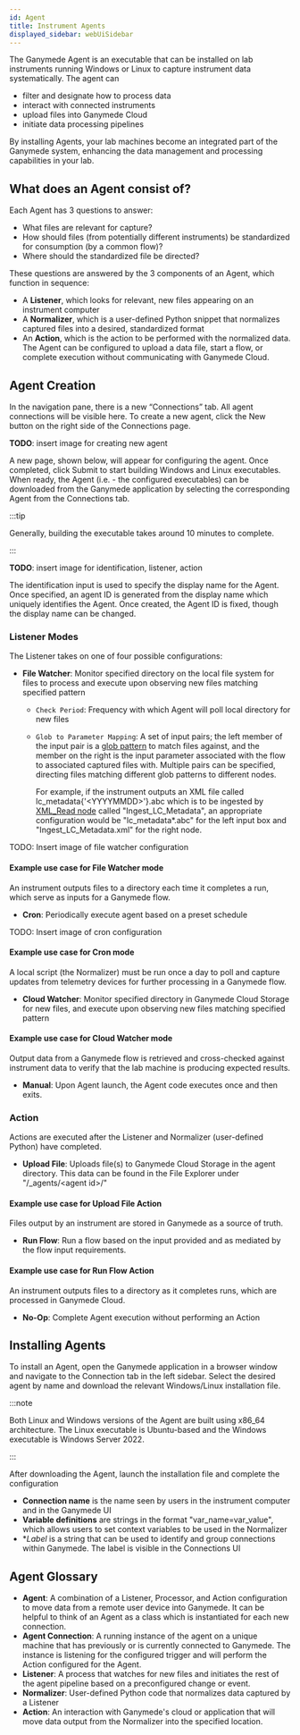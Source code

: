 ```yaml
---
id: Agent
title: Instrument Agents
displayed_sidebar: webUiSidebar
---
```


The Ganymede Agent is an executable that can be installed on lab instruments running Windows or Linux to capture instrument data systematically.  The agent can

- filter and designate how to process data
- interact with connected instruments
- upload files into Ganymede Cloud
- initiate data processing pipelines

By installing Agents, your lab machines become an integrated part of the Ganymede system, enhancing the data management and processing capabilities in your lab.

## What does an Agent consist of?

Each Agent has 3 questions to answer:

- What files are relevant for capture?
- How should files (from potentially different instruments) be standardized for consumption (by a common flow)?
- Where should the standardized file be directed?

These questions are answered by the 3 components of an Agent, which function in sequence:

- A **Listener**, which looks for relevant, new files appearing on an instrument computer
- A **Normalizer**, which is a user-defined Python snippet that normalizes captured files into a desired, standardized format
- An **Action**, which is the action to be performed with the normalized data.  The Agent can be configured to upload a data file, start a flow, or complete execution without communicating with Ganymede Cloud.

## Agent Creation

In the navigation pane, there is a new “Connections” tab. All agent connections will be visible here. To create a new agent, click the New button on the right side of the Connections page.

**TODO**: insert image for creating new agent

A new page, shown below, will appear for configuring the agent.  Once completed, click Submit to start building Windows and Linux executables.  When ready, the Agent (i.e. - the configured executables) can be downloaded from the Ganymede application by selecting the corresponding Agent from the Connections tab.

:::tip

Generally, building the executable takes around 10 minutes to complete.

:::

**TODO**: insert image for identification, listener, action

The identification input is used to specify the display name for the Agent.  Once specified, an agent ID is generated from the display name which uniquely identifies the Agent. Once created, the Agent ID is fixed, though the display name can be changed.

### Listener Modes

The Listener takes on one of four possible configurations:

- **File Watcher**: Monitor specified directory on the local file system for files to process and execute upon observing new files matching specified pattern
  - `Check Period`: Frequency with which Agent will poll local directory for new files
  - `Glob to Parameter Mapping`: A set of input pairs; the left member of the input pair is a [glob pattern](https://en.wikipedia.org/wiki/Glob_(programming)) to match files against, and the member on the right is the input parameter associated with the flow to associated captured files with.  Multiple pairs can be specified, directing files matching different glob patterns to different nodes.
  
    For example, if the instrument outputs an XML file called lc_metadata{'<YYYYMMDD\>'}.abc which is to be ingested by [XML_Read node](../nodes/File/XML_Read.md) called "Ingest_LC_Metadata", an appropriate configuration would be "lc_metadata*.abc" for the left input box and "Ingest_LC_Metadata.xml" for the right node.

TODO: Insert image of file watcher configuration

#### Example use case for File Watcher mode

An instrument outputs files to a directory each time it completes a run, which serve as inputs for a Ganymede flow. 

- **Cron**: Periodically execute agent based on a preset schedule

TODO: Insert image of cron configuration

#### Example use case for Cron mode

A local script (the Normalizer) must be run once a day to poll and capture updates from telemetry devices for further processing in a Ganymede flow.

- **Cloud Watcher**: Monitor specified directory in Ganymede Cloud Storage for new files, and execute upon observing new files matching specified pattern

#### Example use case for Cloud Watcher mode

Output data from a Ganymede flow is retrieved and cross-checked against instrument data to verify that the lab machine is producing expected results.

- **Manual**: Upon Agent launch, the Agent code executes once and then exits.

### Action

Actions are executed after the Listener and Normalizer (user-defined Python) have completed.

- **Upload File**: Uploads file(s) to Ganymede Cloud Storage in the agent directory.  This data can be found in the File Explorer under "/_agents/<agent id\>/"

#### Example use case for Upload File Action

Files output by an instrument are stored in Ganymede as a source of truth.

- **Run Flow**: Run a flow based on the input provided and as mediated by the flow input requirements. 

#### Example use case for Run Flow Action

An instrument outputs files to a directory as it completes runs, which are processed in Ganymede Cloud. 

- **No-Op**: Complete Agent execution without performing an Action

## Installing Agents

To install an Agent, open the Ganymede application in a browser window and navigate to the Connection tab in the left sidebar.  Select the desired agent by name and download the relevant Windows/Linux installation file.

:::note

Both Linux and Windows versions of the Agent are built using x86_64 architecture.  The Linux executable is Ubuntu-based and the Windows executable is Windows Server 2022.

:::

After downloading the Agent, launch the installation file and complete the configuration

- **Connection name** is the name seen by users in the instrument computer and in the Ganymede UI
- **Variable definitions** are strings in the format "var_name=var_value", which allows users to set context variables to be used in the Normalizer
- **Label* is a string that can be used to identify and group connections within Ganymede.  The label is visible in the Connections UI

## Agent Glossary

- **Agent**: A combination of a Listener, Processor, and Action configuration to move data from a remote user device into Ganymede. It can be helpful to think of an Agent as a class which is instantiated for each new connection. 
- **Agent Connection**: A running instance of the agent on a unique machine that has previously or is currently connected to Ganymede. The instance is listening for the configured trigger and will perform the Action configured for the Agent.
- **Listener**: A process that watches for new files and initiates the rest of the agent pipeline based on a preconfigured change or event.
- **Normalizer**: User-defined Python code that normalizes data captured by a Listener
- **Action**: An interaction with Ganymede's cloud or application that will move data output from the Normalizer into the specified location.